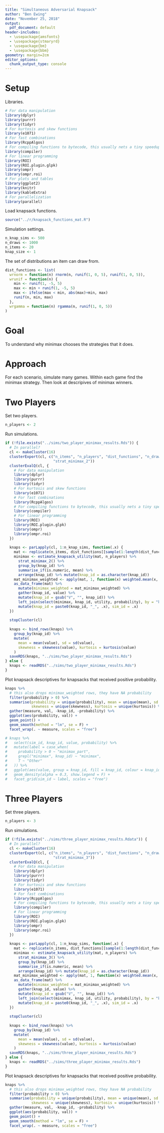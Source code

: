 ```yaml
---
title: "Simultaneous Adversarial Knapsack"
author: "Ben Ewing"
date: "November 25, 2018"
output:
  pdf_document: default
header-includes:
  - \usepackage{amsfonts}
  - \usepackage{stmaryrd}
  - \usepackage{bm}
  - \usepackage{bbm}
geometry: margin=2cm
editor_options: 
  chunk_output_type: console
---
```


# Setup

Libraries.

```r
# For data manipulation
library(dplyr)
library(purrr)
library(tidyr)
# For kurtosis and skew functions
library(e1071)
# For fast combinations
library(RcppAlgos)
# For compiling functions to bytecode, this usually nets a tiny speedup
library(compiler)
# For linear programming
library(ROI)
library(ROI.plugin.glpk)
library(ompr)
library(ompr.roi)
# For plots and tables
library(ggplot2)
library(knitr)
library(kableExtra)
# For parallelization
library(parallel)
```

Load knapsack functions.

```r
source("../r/knapsack_functions_mat.R")
```

Simulation settings.

```r
n_knap_sims <- 500
n_draws <- 1000
n_items <- 20
knap_size <- 1
```

The set of distributions an item can draw from.
```r
dist_functions <- list(
  wrnorm = function(n) rnorm(n, runif(1, 0, 5), runif(1, 0, 5)),
  wrunif = function(n) {
    min <- runif(1, -5, 5)
    max <- min + runif(1, -5, 5)
    max <- ifelse(max < min, abs(max)+min, max)
    runif(n, min, max)
  },
  wrgamma = function(n) rgamma(n, runif(1, 0, 5))
)
```

# Goal

To understand why minimax chooses the strategies that it does.

# Approach

For each scenario, simulate many games. Within each game find the minimax strategy. Then look at descripives of minimax winners.

# Two Players

Set two players.

```r
n_players <- 2
```

Run simulations.

```r
if (!file.exists("../sims/two_player_minimax_results.Rds")) {
  # In parallel?
  cl <- makeCluster(16)
  clusterExport(cl, c("n_items", "n_players", "dist_functions", "n_draws", "estimate_knapsack_utility",
                      "strat_minimax_2"))
  clusterEvalQ(cl, {
    # For data manipulation
    library(dplyr)
    library(purrr)
    library(tidyr)
    # For kurtosis and skew functions
    library(e1071)
    # For fast combinations
    library(RcppAlgos)
    # For compiling functions to bytecode, this usually nets a tiny speedup
    library(compiler)
    # For linear programming
    library(ROI)
    library(ROI.plugin.glpk)
    library(ompr)
    library(ompr.roi)
  })
  
  knaps <- parLapply(cl, 1:n_knap_sims, function(.x) {
    mat <- replicate(n_items, dist_functions[[sample(1:length(dist_functions), 1)]](n_draws))
    minimax <- estimate_knapsack_utility(mat, n_players) %>%
      strat_minimax_2() %>%
      group_by(knap_id) %>%
      summarise_if(is.numeric, mean) %>%
      arrange(knap_id) %>% mutate(knap_id = as.character(knap_id))
    mat_minimax_weighted <- apply(mat, 1, function(x) weighted.mean(x, minimax$probability))
    as_data_frame(mat) %>%
      mutate(minimax_weighted = mat_minimax_weighted) %>%
      gather(knap_id, value) %>%
      mutate(knap_id = gsub("V", "", knap_id)) %>%
      left_join(select(minimax, knap_id, utility, probability), by = "knap_id") %>%
      mutate(knap_id = paste0(knap_id, "_", .x), sim_id = .x)
  })
  
  stopCluster(cl)
  
  knaps <- bind_rows(knaps) %>% 
    group_by(knap_id) %>%
    mutate(
      mean = mean(value), sd = sd(value),
      skewness = skewness(value), kurtosis = kurtosis(value)
    )
  saveRDS(knaps, "../sims/two_player_minimax_results.Rds")
} else {
  knaps <- readRDS("../sims/two_player_minimax_results.Rds")
}
```

Plot knapsack descriptives for knapsacks that received positive probability.

```r
knaps %>% 
  # this also drops minimax_weighted rows, they have NA probability
  filter(probability > 0) %>% 
  summarise(probability = unique(probability), mean = unique(mean), sd = unique(sd), 
            skewness = unique(skewness), kurtosis = unique(kurtosis)) %>% 
  gather(measure, val, -knap_id, -probability) %>% 
  ggplot(aes(probability, val)) +
  geom_point() +
  geom_smooth(method = "lm", se = F) +
  facet_wrap(. ~ measure, scales = "free")
```

<!-- Plot distributions? Pretty messy. -->

```r
# knaps %>% 
#   select(sim_id, knap_id, value, probability) %>% 
#   mutate(label = case_when(
#     probability > 0 ~ "minimax_part",
#     grepl("minimax", knap_id) ~ "minimax",
#     T ~ "Other"
#   )) %>% 
#   ggplot(aes(value, group = knap_id, fill = knap_id, colour = knap_id)) +
#   geom_density(alpha = 0.3, show.legend = F) +
#   facet_grid(sim_id ~ label, scales = "free")
```

# Three Players

Set three players.

```r
n_players <- 3
```

Run simulations.

```r
if (!file.exists("../sims/three_player_minimax_results.Rdata")) {
  # In parallel?
  cl <- makeCluster(16)
  clusterExport(cl, c("n_items", "n_players", "dist_functions", "n_draws", "estimate_knapsack_utility",
                      "strat_minimax_3"))
  clusterEvalQ(cl, {
    # For data manipulation
    library(dplyr)
    library(purrr)
    library(tidyr)
    # For kurtosis and skew functions
    library(e1071)
    # For fast combinations
    library(RcppAlgos)
    # For compiling functions to bytecode, this usually nets a tiny speedup
    library(compiler)
    # For linear programming
    library(ROI)
    library(ROI.plugin.glpk)
    library(ompr)
    library(ompr.roi)
  })
  
  knaps <- parLapply(cl, 1:n_knap_sims, function(.x) {
    mat <- replicate(n_items, dist_functions[[sample(1:length(dist_functions), 1)]](n_draws))
    minimax <- estimate_knapsack_utility(mat, n_players) %>%
      strat_minimax_3() %>%
      group_by(knap_id) %>%
      summarise_if(is.numeric, mean) %>%
      arrange(knap_id) %>% mutate(knap_id = as.character(knap_id))
    mat_minimax_weighted <- apply(mat, 1, function(x) weighted.mean(x, minimax$probability))
    as_data_frame(mat) %>%
      mutate(minimax_weighted = mat_minimax_weighted) %>%
      gather(knap_id, value) %>%
      mutate(knap_id = gsub("V", "", knap_id)) %>%
      left_join(select(minimax, knap_id, utility, probability), by = "knap_id") %>%
      mutate(knap_id = paste0(knap_id, "_", .x), sim_id = .x)
  })
  
  stopCluster(cl)
  
  knaps <- bind_rows(knaps) %>% 
    group_by(knap_id) %>%
    mutate(
      mean = mean(value), sd = sd(value),
      skewness = skewness(value), kurtosis = kurtosis(value)
    )
  saveRDS(knaps, "../sims/three_player_minimax_results.Rds")
} else {
  knaps <- readRDS("../sims/three_player_minimax_results.Rds")
}
```

Plot knapsack descriptives for knapsacks that received positive probability.

```r
knaps %>% 
  # this also drops minimax_weighted rows, they have NA probability
  filter(probability > 0) %>% 
  summarise(probability = unique(probability), mean = unique(mean), sd = unique(sd), 
            skewness = unique(skewness), kurtosis = unique(kurtosis)) %>% 
  gather(measure, val, -knap_id, -probability) %>% 
  ggplot(aes(probability, val)) +
  geom_point() +
  geom_smooth(method = "lm", se = F) +
  facet_wrap(. ~ measure, scales = "free")
```

